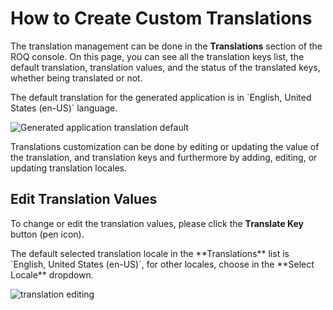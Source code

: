 
# How to Create Custom Translations

The translation management can be done in the **Translations** section of the ROQ console. On this page, you can see all the translation keys list, the default translation, translation values, and the status of the translated keys, whether being translated or not. 

<Callout type="info">
The default translation for the generated application is in `English, United States (en-US)` language.
</Callout>

![Generated application translation default](/app-default-local-translation.png)

Translations customization can be done by editing or updating the value of the translation, and translation keys and furthermore by adding, editing, or updating translation locales.

## Edit Translation Values

To change or edit the translation values, please click the **Translate Key** button (pen icon).

<Callout type="info">
The default selected translation locale in the **Translations** list is `English, United States (en-US)`, for other locales, choose in the **Select Locale** dropdown.
</Callout>

![translation editing](/translates-editing.png)







